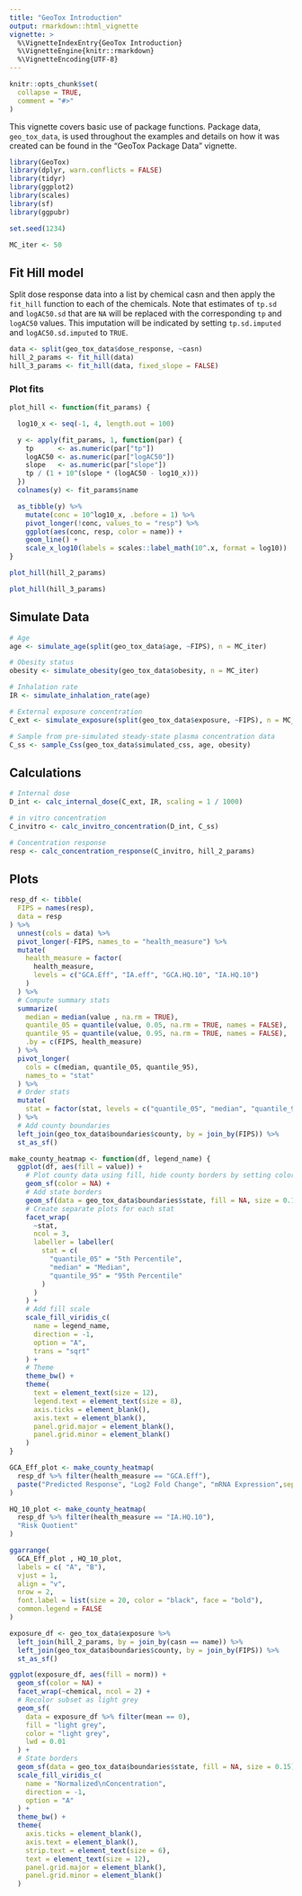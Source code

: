 ```yaml
---
title: "GeoTox Introduction"
output: rmarkdown::html_vignette
vignette: >
  %\VignetteIndexEntry{GeoTox Introduction}
  %\VignetteEngine{knitr::rmarkdown}
  %\VignetteEncoding{UTF-8}
---
```


```r
knitr::opts_chunk$set(
  collapse = TRUE,
  comment = "#>"
)
```

This vignette covers basic use of package functions. Package data, `geo_tox_data`, is used throughout the examples and details on how it was created can be found in the "GeoTox Package Data" vignette.

```r
library(GeoTox)
library(dplyr, warn.conflicts = FALSE)
library(tidyr)
library(ggplot2)
library(scales)
library(sf)
library(ggpubr)

set.seed(1234)

MC_iter <- 50
```

## Fit Hill model

Split dose response data into a list by chemical casn and then apply the `fit_hill` function to each of the chemicals. Note that estimates of `tp.sd` and `logAC50.sd` that are `NA` will be replaced with the corresponding `tp` and `logAC50` values. This imputation will be indicated by setting `tp.sd.imputed` and `logAC50.sd.imputed` to `TRUE`.

```r
data <- split(geo_tox_data$dose_response, ~casn)
hill_2_params <- fit_hill(data)
hill_3_params <- fit_hill(data, fixed_slope = FALSE)
```

### Plot fits

```r
plot_hill <- function(fit_params) {

  log10_x <- seq(-1, 4, length.out = 100)

  y <- apply(fit_params, 1, function(par) {
    tp      <- as.numeric(par["tp"])
    logAC50 <- as.numeric(par["logAC50"])
    slope   <- as.numeric(par["slope"])
    tp / (1 + 10^(slope * (logAC50 - log10_x)))
  })
  colnames(y) <- fit_params$name

  as_tibble(y) %>%
    mutate(conc = 10^log10_x, .before = 1) %>%
    pivot_longer(!conc, values_to = "resp") %>%
    ggplot(aes(conc, resp, color = name)) +
    geom_line() +
    scale_x_log10(labels = scales::label_math(10^.x, format = log10))
}
```

```r
plot_hill(hill_2_params)
```

```r
plot_hill(hill_3_params)
```

## Simulate Data

```r
# Age
age <- simulate_age(split(geo_tox_data$age, ~FIPS), n = MC_iter)

# Obesity status
obesity <- simulate_obesity(geo_tox_data$obesity, n = MC_iter)

# Inhalation rate
IR <- simulate_inhalation_rate(age)

# External exposure concentration
C_ext <- simulate_exposure(split(geo_tox_data$exposure, ~FIPS), n = MC_iter)

# Sample from pre-simulated steady-state plasma concentration data
C_ss <- sample_Css(geo_tox_data$simulated_css, age, obesity)
```

## Calculations

```r
# Internal dose
D_int <- calc_internal_dose(C_ext, IR, scaling = 1 / 1000)

# in vitro concentration
C_invitro <- calc_invitro_concentration(D_int, C_ss)

# Concentration response
resp <- calc_concentration_response(C_invitro, hill_2_params)
```

## Plots

```r
resp_df <- tibble(
  FIPS = names(resp),
  data = resp
) %>%
  unnest(cols = data) %>%
  pivot_longer(-FIPS, names_to = "health_measure") %>%
  mutate(
    health_measure = factor(
      health_measure,
      levels = c("GCA.Eff", "IA.eff", "GCA.HQ.10", "IA.HQ.10")
    )
  ) %>%
  # Compute summary stats
  summarize(
    median = median(value , na.rm = TRUE),
    quantile_05 = quantile(value, 0.05, na.rm = TRUE, names = FALSE),
    quantile_95 = quantile(value, 0.95, na.rm = TRUE, names = FALSE),
    .by = c(FIPS, health_measure)
  ) %>%
  pivot_longer(
    cols = c(median, quantile_05, quantile_95),
    names_to = "stat"
  ) %>%
  # Order stats
  mutate(
    stat = factor(stat, levels = c("quantile_05", "median", "quantile_95"))
  ) %>%
  # Add county boundaries
  left_join(geo_tox_data$boundaries$county, by = join_by(FIPS)) %>%
  st_as_sf()

make_county_heatmap <- function(df, legend_name) {
  ggplot(df, aes(fill = value)) +
    # Plot county data using fill, hide county borders by setting color = NA
    geom_sf(color = NA) +
    # Add state borders
    geom_sf(data = geo_tox_data$boundaries$state, fill = NA, size = 0.15) +
    # Create separate plots for each stat
    facet_wrap(
      ~stat,
      ncol = 3,
      labeller = labeller(
        stat = c(
          "quantile_05" = "5th Percentile",
          "median" = "Median",
          "quantile_95" = "95th Percentile"
        )
      )
    ) +
    # Add fill scale
    scale_fill_viridis_c(
      name = legend_name,
      direction = -1,
      option = "A",
      trans = "sqrt"
    ) +
    # Theme
    theme_bw() +
    theme(
      text = element_text(size = 12),
      legend.text = element_text(size = 8),
      axis.ticks = element_blank(),
      axis.text = element_blank(),
      panel.grid.major = element_blank(),
      panel.grid.minor = element_blank()
    )
}

GCA_Eff_plot <- make_county_heatmap(
  resp_df %>% filter(health_measure == "GCA.Eff"),
  paste("Predicted Response", "Log2 Fold Change", "mRNA Expression",sep = "\n")
)

HQ_10_plot <- make_county_heatmap(
  resp_df %>% filter(health_measure == "IA.HQ.10"),
  "Risk Quotient"
)

ggarrange(
  GCA_Eff_plot , HQ_10_plot,
  labels = c( "A", "B"),
  vjust = 1,
  align = "v",
  nrow = 2,
  font.label = list(size = 20, color = "black", face = "bold"),
  common.legend = FALSE
)
```

```r
exposure_df <- geo_tox_data$exposure %>%
  left_join(hill_2_params, by = join_by(casn == name)) %>%
  left_join(geo_tox_data$boundaries$county, by = join_by(FIPS)) %>%
  st_as_sf()

ggplot(exposure_df, aes(fill = norm)) +
  geom_sf(color = NA) +
  facet_wrap(~chemical, ncol = 2) +
  # Recolor subset as light grey
  geom_sf(
    data = exposure_df %>% filter(mean == 0),
    fill = "light grey",
    color = "light grey",
    lwd = 0.01
  ) +
  # State borders
  geom_sf(data = geo_tox_data$boundaries$state, fill = NA, size = 0.15) +
  scale_fill_viridis_c(
    name = "Normalized\nConcentration",
    direction = -1,
    option = "A"
  ) +
  theme_bw() +
  theme(
    axis.ticks = element_blank(),
    axis.text = element_blank(),
    strip.text = element_text(size = 6),
    text = element_text(size = 12),
    panel.grid.major = element_blank(),
    panel.grid.minor = element_blank()
  )
```
